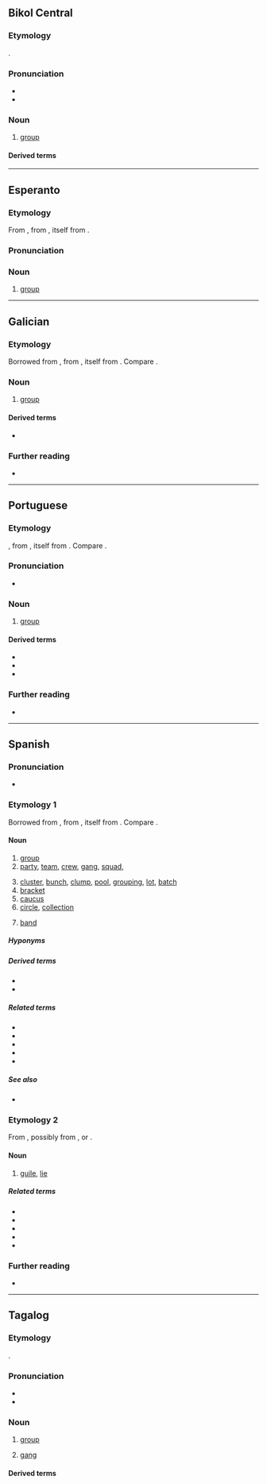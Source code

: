 ==Bikol Central==

===Etymology===
{{bor+|bcl|es|grupo}}.

===Pronunciation===
* {{hyph|bcl|gru|po}}
* {{bcl-IPA}}

===Noun===
{{head|bcl|noun}}

# [[group]]
#: {{syn|bcl|dupilan|pugro}}

====Derived terms====
{{der3|bcl|maggrupo|grupohon|kagrupo}}

----

==Esperanto==

===Etymology===
From {{der|eo|it|gruppo}}, from {{der|eo|VL.|*cruppo}}, itself from {{der|eo|gem-pro|*kruppaz|t=lump, round mass, body, crop}}.

===Pronunciation===
{{eo-IPA|a=LL-Q143 (epo)-Lepticed7-grupo.wav}}

===Noun===
{{eo-head}}

# [[group]]

----

==Galician==

===Etymology===
Borrowed from {{bor|gl|it|gruppo}}, from {{der|gl|VL.|*cruppo}}, itself from {{der|gl|gem-pro|*kruppaz|t=lump, round mass, body, crop}}. Compare {{cog|RL.|grupus}}.

===Noun===
{{gl-noun|m}}

# [[group]]

====Derived terms====
* {{l|gl|agrupar}}

===Further reading===
* {{R:gl:DRAG}}

----

==Portuguese==

===Etymology===
{{bor+|pt|it|gruppo}}, from {{der|pt|VL.|*cruppo}}, itself from {{der|pt|gem-pro|*kruppaz|t=lump, round mass, body, crop}}. Compare {{cog|RL.|grupus}}.

===Pronunciation===
{{pt-IPA}}
* {{hyphenation|pt|gru|po}}

===Noun===
{{pt-noun|m}}

# [[group]]

====Derived terms====
* {{l|pt|agrupar}}
* {{l|pt|grupar}}
* {{l|pt|grupal}}

===Further reading===
* {{R:pt:Priberam}}

----

==Spanish==

===Pronunciation===
{{es-IPA}}
* {{hyphenation|es|gru|po}}

===Etymology 1===
Borrowed from {{bor|es|it|gruppo}}, from {{der|es|VL.|*cruppo}}, itself from {{der|es|gem-pro|*kruppaz|t=lump, round mass, body, crop}}. Compare {{cog|RL.|grupus}}.

====Noun====
{{es-noun|m}}

# [[group]]
# [[party]], [[team]], [[crew]], [[gang]], [[squad]], {{q|when interchangeable with "''group''"}}
#: {{uxi|es|El '''grupo''' de abordaje está listo con sus billetes en la mano.|The boarding '''party''' is ready with their tickets in hand.}}
# [[cluster]], [[bunch]], [[clump]], [[pool]], [[grouping]], [[lot]], [[batch]]
# [[bracket]] {{gloss|range}}
# [[caucus]] {{q|non-electoral}} {{gloss|i.e. a grouping of members}}
# [[circle]], [[collection]] {{gloss|social, of people}}
# {{lb|es|music}} [[band]]

=====Hyponyms=====
{{col3|es
|grupo abeliano
|grupo corona
|grupo de la muerte
|grupo de trabajo
|grupo étnico
|{{l|es|grupo de presión||lobby, pressure group}}
|{{l|es|grupo de edad||age group, age range, age bracket}}
|grupo funcional
|grupo saliente
|grupo sanguíneo
|grupo social
}}

=====Derived terms=====
* {{l|es|Grupo Local}}
* {{l|es|teoría de grupos}}

=====Related terms=====
* {{l|es|agrupar}}
* {{l|es|grupa}}
* {{l|es|grupal|pos=a}}
* {{l|es|grupada}}
* {{l|es|grupero}}

=====See also=====
* {{l|es|banda}}

===Etymology 2===
From {{cog|Lunfardo|-}}, possibly from {{der|es|fr|croupier}}, or {{der|es|it|groppo}}.

====Noun====
{{es-noun|m}}

# {{lb|es|Chile|Argentina|Uruguay|colloquial}} [[guile]], [[lie]]
#: {{syn|es|patraña|mentira|chamullo|cuento|embuste}}

=====Related terms=====
* {{l|es|grupiento}}
* {{l|es|grupí}}
* {{l|es|engrupido}}
* {{l|es|engrupir}}
* {{l|es|engrupo}}

===Further reading===
* {{R:es:DRAE}}

----

==Tagalog==

===Etymology===
{{bor+|tl|es|grupo}}.

===Pronunciation===
* {{hyph|tl|gru|po}}
* {{tl-IPA}}

===Noun===
{{tl-noun}}

# [[group]]
#: {{syn|tl|pangkat|pulutong}}
# [[gang]]
#: {{syn|tl|barkada|barkadahan}}

====Derived terms====
{{der3|tl|grupo-grupo|grupo-grupuhan|grupuhin|paggrupo}}